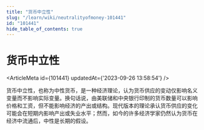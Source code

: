 ```yaml
---
title: "货币中立性"
slug: "/learn/wiki/neutralityofmoney-101441"
id: "101441"
hide_table_of_contents: true
---
```



# 货币中立性

<ArticleMeta id={101441} updatedAt={'2023-09-26 13:58:54'} />
<div className='border-solid border-b border-t-0 my-4 border-[var(--ifm-color-gray-300)]' />

货币中立性，也称为中性货币，是一种经济理论，认为货币供应的变动仅影响名义变量而不影响实际变量。换句话说，由美联储和中央银行印制的货币数量可以影响价格和工资，但不能影响经济的产出或结构。现代版本的理论承认货币供应的变化可能会在短期内影响产出或失业水平；然而，如今的许多经济学家仍然认为货币在经济中流通后，中性是长期的假设。
